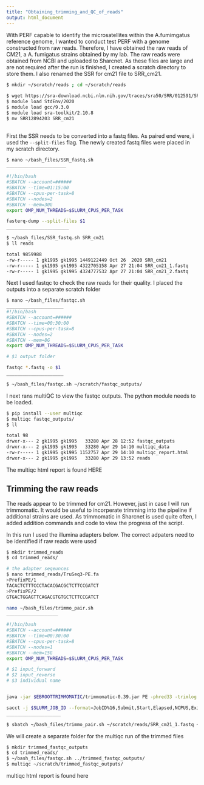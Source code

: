 ```yaml
---
title: "Obtaining_trimming_and_QC_of_reads"
output: html_document
---
```


With PERF capable to identify the microsatellites within the A.fumimgatus reference genome, I wanted to conduct test PERF with a genome constructed from raw reads.
Therefore, I have obtained the raw reads of CM21, a A. fumigatus strains obtained by my lab. The raw reads were obtained from NCBI and uploaded to Sharcnet. As these files are large and are not required after the run is finished, I created a scratch directory to store them. I also renamed the SSR for cm21 file to SRR_cm21.

```bash
$ mkdir ~/scratch/reads ; cd ~/scratch/reads
 
$ wget https://sra-download.ncbi.nlm.nih.gov/traces/sra50/SRR/012591/SRR12894203
$ module load StdEnv/2020
$ module load gcc/9.3.0
$ module load sra-toolkit/2.10.8
$ mv SRR12894203 SRR_cm21
 
```
 
 
First the SSR needs to be converted into a fastq files. As paired end were, i used the ```--split-files``` flag. The newly created fastq files were placed in my scratch directory.

```bash

$ nano ~/bash_files/SSR_fastq.sh
______________________

#!/bin/bash
#SBATCH --account=######
#SBATCH --time=01:15:00
#SBATCH --cpus-per-task=8
#SBATCH --nodes=2
#SBATCH --mem=30G
export OMP_NUM_THREADS=$SLURM_CPUS_PER_TASK

fasterq-dump --split-files $1
_______________________

$ ~/bash_files/SSR_fastq.sh SRR_cm21
$ ll reads

total 9859988
-rw-r----- 1 gk1995 gk1995 1449122449 Oct 26  2020 SRR_cm21
-rw-r----- 1 gk1995 gk1995 4322705158 Apr 27 21:04 SRR_cm21_1.fastq
-rw-r----- 1 gk1995 gk1995 4324777532 Apr 27 21:04 SRR_cm21_2.fastq

```

Next I used fastqc to check the raw reads for their quality. I placed the outputs into a separate scratch folder

```bash
$ nano ~/bash_files/fastqc.sh
_____________________
#!/bin/bash
#SBATCH --account=######
#SBATCH --time=00:30:00
#SBATCH --cpus-per-task=8
#SBATCH --nodes=2
#SBATCH --mem=8G
export OMP_NUM_THREADS=$SLURM_CPUS_PER_TASK

# $1 output folder

fastqc *.fastq -o $1
_____________________

$ ~/bash_files/fastqc.sh ~/scratch/fastqc_outputs/

```

I next rans multiQC to view the fastqc outputs. The python module needs to be loaded.
```bash
$ pip install --user multiqc
$ multiqc fastqc_outputs/
$ ll

total 98
drwxr-x--- 2 gk1995 gk1995   33280 Apr 28 12:52 fastqc_outputs
drwxr-x--- 2 gk1995 gk1995   33280 Apr 29 14:10 multiqc_data
-rw-r----- 1 gk1995 gk1995 1152757 Apr 29 14:10 multiqc_report.html
drwxr-x--- 2 gk1995 gk1995   33280 Apr 29 13:52 reads
```
The multiqc html report is found HERE

## Trimming the raw reads

The reads appear to be trimmed for cm21. However, just in case I will run trimmomatic. It would be useful to incorperate trimming into the pipeline if additional strains are used. As trimmomatic in Sharcnet is used quite often, I added addition commands and code to view the progress of the script. 

In this run I used the illumina adapters below. The correct adpaters need to be identified if raw reads were used


```bash
$ mkdir trimmed_reads
$ cd trimmed_reads/

# the adapter seqeunces
$ nano trimmed_reads/TruSeq3-PE.fa
>PrefixPE/1
TACACTCTTTCCCTACACGACGCTCTTCCGATCT
>PrefixPE/2
GTGACTGGAGTTCAGACGTGTGCTCTTCCGATCT

nano ~/bash_files/trimmo_pair.sh
___________________

#!/bin/bash
#SBATCH --account=######
#SBATCH --time=00:30:00
#SBATCH --cpus-per-task=8
#SBATCH --nodes=1
#SBATCH --mem=15G
export OMP_NUM_THREADS=$SLURM_CPUS_PER_TASK

# $1 input_forward
# $2 input_reverse
# $3 individual name


java -jar $EBROOTTRIMMOMATIC/trimmomatic-0.39.jar PE -phred33 -trimlog logfile $1 $2 $3_output_forward_paired.fastq $3_output_forward_unpaired.fastq $3_output_reverse_paired.fastq  $3_output_reverse_unpaired.fastq  ILLUMINACLIP:TruSeq3-PE.fa:2>

sacct -j $SLURM_JOB_ID --format=JobID%16,Submit,Start,Elapsed,NCPUS,ExitCode,NodeList%8
____________________

$ sbatch ~/bash_files/trimmo_pair.sh ~/scratch/reads/SRR_cm21_1.fastq ~/scratch/reads/SRR_cm21_2.fastq cm21
```


We will create a separate folder for the multiqc run of the trimmed files

```bash
$ mkdir trimmed_fastqc_outputs
$ cd trimmed_reads/
$ ~/bash_files/fastqc.sh ../trimmed_fastqc_outputs/
$ multiqc ~/scratch/trimmed_fastqc_outputs/

```

multiqc html report is found here























